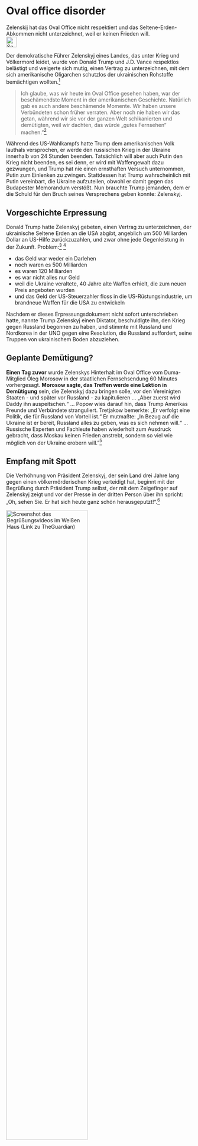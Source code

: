 # Oval office disorder {#sec-us-ovaloffice}

::: {.callout-caution title=„Mythos“}
Zelenskij hat das Oval Office nicht respektiert und das Seltene-Erden-Abkommen nicht unterzeichnet, weil er keinen Frieden will.
[<br>![Search for topic in EUvsDisinfo](../all_common_img/EUvsDisinfo_400x240.jpg){height=2em}](https://euvsdisinfo.eu/disinformation-cases/?text=(Trump%7CVance)%20(Zelenskyj%7CZelenskyi)&sort=relevance)
:::

::: {.callout-tip title=„Wahrheit“}
Der demokratische Führer Zelenskyj eines Landes, das unter Krieg und Völkermord leidet, wurde von Donald Trump und J.D. Vance respektlos belästigt und weigerte sich mutig, einen Vertrag zu unterzeichnen, mit dem sich amerikanische Oligarchen schutzlos der ukrainischen Rohstoffe bemächtigen wollten.[^us-ovaloffice-1]
:::



> Ich glaube, was wir heute im Oval Office gesehen haben, war der beschämendste Moment in der amerikanischen Geschichte. Natürlich gab es auch andere beschämende Momente. Wir haben unsere Verbündeten schon früher verraten. Aber noch nie haben wir das getan, während wir sie vor der ganzen Welt schikanierten und demütigten, weil wir dachten, das würde „gutes Fernsehen“ machen."[^us-ovaloffice-9]

Während des US-Wahlkampfs hatte Trump dem amerikanischen Volk lauthals versprochen, er werde den russischen Krieg in der Ukraine innerhalb von 24 Stunden beenden. Tatsächlich will aber auch Putin den Krieg nicht beenden, es sei denn, er wird mit Waffengewalt dazu gezwungen, und Trump hat nie einen ernsthaften Versuch unternommen, Putin zum Einlenken zu zwingen. Stattdessen hat Trump wahrscheinlich mit Putin vereinbart, die Ukraine aufzuteilen, obwohl er damit gegen das Budapester Memorandum verstößt. Nun brauchte Trump jemanden, dem er die Schuld für den Bruch seines Versprechens geben konnte: Zelenskyj.


## Vorgeschichte Erpressung

Donald Trump hatte Zelenskyj gebeten, einen Vertrag zu unterzeichnen, der ukrainische Seltene Erden an die USA abgibt, angeblich um 500 Milliarden Dollar an US-Hilfe zurückzuzahlen, und zwar ohne jede Gegenleistung in der Zukunft. Problem:[^us-ovaloffice-7] [^us-ovaloffice-8]

* das Geld war weder ein Darlehen
* noch waren es 500 Milliarden
* es waren 120 Milliarden 
* es war nicht alles nur Geld
* weil die Ukraine veraltete, 40 Jahre alte Waffen erhielt, die zum neuen Preis angeboten wurden
* und das Geld der US-Steuerzahler floss in die US-Rüstungsindustrie, um brandneue Waffen für die USA zu entwickeln

Nachdem er dieses Erpressungsdokument nicht sofort unterschrieben hatte, nannte Trump Zelenskyj einen Diktator, beschuldigte ihn, den Krieg gegen Russland begonnen zu haben, und stimmte mit Russland und Nordkorea in der UNO gegen eine Resolution, die Russland auffordert, seine Truppen von ukrainischem Boden abzuziehen. 


## Geplante Demütigung?

**Einen Tag zuvor** wurde Zelenskys Hinterhalt im Oval Office vom Duma-Mitglied Oleg Morosow in der staatlichen Fernsehsendung 60 Minutes vorhergesagt. **Morosow sagte, das Treffen werde eine Lektion in Demütigung** sein, die Zelenskyj dazu bringen solle, vor den Vereinigten Staaten - und später vor Russland - zu kapitulieren ... „Aber zuerst wird Daddy ihn auspeitschen.“ ... Popow wies darauf hin, dass Trump Amerikas Freunde und Verbündete stranguliert. Tretjakow bemerkte: „Er verfolgt eine Politik, die für Russland von Vorteil ist.“ Er mutmaßte: „In Bezug auf die Ukraine ist er bereit, Russland alles zu geben, was es sich nehmen will.“ ... Russische Experten und Fachleute haben wiederholt zum Ausdruck gebracht, dass Moskau keinen Frieden anstrebt, sondern so viel wie möglich von der Ukraine erobern will."[^us-ovaloffice-2] 


## Empfang mit Spott

Die Verhöhnung von Präsident Zelenskyj, der sein Land drei Jahre lang gegen einen völkermörderischen Krieg verteidigt hat, beginnt mit der Begrüßung durch Präsident Trump selbst, der mit dem Zeigefinger auf Zelenskyj zeigt und vor der Presse in der dritten Person über ihn spricht: „Oh, sehen Sie. Er hat sich heute ganz schön herausgeputzt!“.[^us-ovaloffice-0] 

[![Screenshot des Begrüßungsvideos im Weißen Haus (Link zu TheGuardian)](Screenshot_of_WelcomeVideo_WhiteHouse_TheGuardian.jpg){width=66%}](https://www.theguardian.com/world/video/2025/feb/28/youre-all-dressed-up-today-trump-greets-Zelenskyj-at-the-white-house-video)


## Fünf Versagen im Oval Office

Der renommierte Historiker Timoy Snyder hat fünf Misserfolge im Oval Office analysiert:[^us-ovaloffice-4]

### Versagen der Gastfreundschaft

Schreien und Unterbrechen ist unhöflich gegenüber jemandem, der sich die Mühe macht, zu Ihnen zu reisen.

### Versagen des Anstands

Einen Ukrainer anzuschreien, der von Krieg, Terror, Kriegsverbrechen und Völkermord bedroht ist, ohne seine Realität zu kennen, ohne die schwierigen Entscheidungen zu kennen, die die Ukrainer treffen müssen 

### Demokratieversagen

Zelenskyj ist ein demoratisch gewählter Führer des ukrainischen Volkes, er vertritt es mit Würde. „Wenn man ein demokratischer Mensch ist, respektiert man das“

### Strategieversagen

Russland ist der Aggressor, ein Feind der USA, der darauf spezialisiert ist, die US-Infrastruktur zu unterwandern und US-Technologie zu stehlen. Warum sollte man jahrzehntelange europäische Verbündete für Russland opfern?

### Unabhängigkeit gescheitert

All das, was Trump und Vance gesagt haben, hatte Russland schon vorher gesagt. Von einem US-Präsidenten sollten wir erwarten, dass er die Interessen der USA unabhängig von den Interessen Russlands vertritt.


## Zwanzig Versagen im Oval Office

Wir haben die komplette 50-minütige Aufzeichnung ausgewertet und finden noch viel schlimmere Versäumnisse (Auszüge, kein vollständiges Transkript).[^us-ovaloffice-1] 

::: {.callout-tip title=„Zusammenfassung“}
Zelenskyj hat es mit einem narzisstischen US-Präsidenten zu tun, der nichts getan hat, um Putin zu stoppen oder an die Sicherheit der Ukraine zu denken. Sein *einziges* Interesse war es, ein Geschäft mit seltenen Erden abzuschließen ... und Vance dazu zu bringen, Zelenskyj für Trumps Versagen, Putin zu stoppen, verantwortlich zu machen.
:::


### Versagen der Menschlichkeit

[(0:00)](https://www.youtube.com/watch?v=kEOv4x_FIsc)

Trump behandelt Zelenskyj die ersten drei Minuten komplett als Objekt, als Bühnendekoration für seinen Monolog vor der Kamera über den „Deal“ und die angeblich guten Gespräche mit Putin, und darüber, dass der Krieg unter ihm nie begonnen hätte. Die gesamte Sitzung über spricht er weiter in die Kamera und wendet sich nicht an Zelenskyj.


### Empathieversagen

[(4:00)](https://www.youtube.com/watch?v=kEOv4x_FIsc&t=240s)

Als Zelenskyj sich bei Trump bedankt und ihm erklärt, dass er hofft, dass der Vertrag Sicherheitsgarantien enthalten wird, zieht Trump missbilligend die Augenbraue hoch, direkt nach dem Moment, in dem Zelenskyj sagte „aber für uns ist es sehr wichtig, wissen Sie, unser Land, unsere Verwandten, unsere Freiheit und Demokratie zu retten“. Zelenskyj fährt fort und bietet Trump den Austausch von Technologien aus der ukrainischen Drohnenerfahrung an und spricht über entführte Kinder und Kriegsgefangene. Trump starrt genervt und teilnahmslos auf die Vorher-Nachher-Bilder von ukrainischen Kriegsgefangenen, die wie KZ-Häftlinge aussehen. Kein Wort des Mitgefühls von Trump, sondern ein direkter Wechsel zu den Fragen der Presse. 


### Finanzielles Versagen

[(7:40)](https://www.youtube.com/watch?v=kEOv4x_FIsc&t=465s)

Trump lässt durchblicken, dass es sich bei dem Geld, das er Zelenskyj versprochen hat, nur um die Einnahmen aus seltenen Erden handelt, also um ukrainisches Geld, von dem er 50% ohne Gegenleistung stehlen wird 
Journalist: Wie viel Geld stecken Sie in den Fonds und wie soll das Sicherheit für die Ukraine schaffen?  

Trump: „Wir stecken etwas hinein, wir wissen nicht wie viel“ 

Aber Trump erinnert sich sehr gut daran, dass es hier um seltene Erden geht, die er haben will, und spricht begeistert darüber, was er mit diesen seltenen Erden, die der Ukraine gehören, tun wird.


### Sicherheitsversagen

[(9:00)](https://www.youtube.com/watch?v=kEOv4x_FIsc&t=540s)

Journalist: erkundigt sich noch einmal nach der langfristigen Sicherheit 

Trump: „Ich denke, wenn wir erst einmal das Abkommen geschlossen haben, wird das 95% davon ausmachen. ... Ich habe mit Präsident Putin gesprochen ... Ich habe das starke Gefühl, dass sie es sehr ernst meinen. ... Lassen Sie mich zuerst das Abkommen abschließen. Ich muss das Geschäft zuerst abschließen. Ich mache mir im Moment keine Sorgen um die Sicherheit. Wir müssen eine Einigung erzielen.“ 

Dann lenkt Trump mit der Zahl der toten Soldaten ab, kommt aber schnell wieder auf das Geld zurück und beschuldigt Biden, Geld **ohne Sicherheiten** zu geben und konzentriert sich auf „das Geld der amerikanischen Steuerzahler muss geschützt werden“.


### Dem Kaiser huldigen

[(11:00)](https://www.youtube.com/watch?v=kEOv4x_FIsc&t=660s)

Dieses Segment beginnt mit Zelenskyj, der über die Bedeutung von LNG-Terminals und Gasspeichern spricht. Trump scherzt, ohne eine Antwort zu geben, und überlässt es dem nächsten Journalisten, eine Frage zu stellen, die sich zu einer Lobhudelei des Journalisten gegenüber Trump entwickelt, der einen narzisstischen Monolog darüber hält, dass er der größte Präsident aller Zeiten ist.

[(12:00)](https://www.youtube.com/watch?v=kEOv4x_FIsc&t=720s)


### Hilfe-Versagen

[(Minute 14)](https://www.youtube.com/watch?v=kEOv4x_FIsc&t=720s)

Journalist, zu Trump, werden Sie weiterhin Militärhilfe an die Ukraine schicken, zu Zelenskyj, haben Sie das Gefühl, dass die USA auf Ihrer Seite sind, dass Präsident Trump auf Ihrer Seite ist? Zelenskyj übergibt an Trump. Trump, der USAID bereits gekürzt hat, scherzt, bestätigt aber nicht, dass er ein Verbündeter ist. Jetzt ist es Zelenskyis Bürde, etwas zu sagen. 


### Waffenstillstandsversagen

[(Minute 15)](https://www.youtube.com/watch?v=kEOv4x_FIsc&t=900s)

Zelenskyj: „Die wichtigste Frage: Kann Präsident Trump ich hoffe ja, mit einigen anderen Verbündeten, um Putin zu stoppen, diese Feinde aus unserem Land zurückziehen ... Ich denke, dass wenn Präsident, oder wenn er Putin stoppen wird, wenn Präsident Trump unserem Land Frieden bringen wird, ich denke, er wird auf dieser Wand sein“ 

Trump: „Wir hatten sehr, sehr gute Gespräche“

Mit anderen Worten: Trump hat nichts für einen Waffenstillstand, einen Truppenrückzug, geschweige denn für Frieden getan oder erreicht.


### Unterstützungsversagen

[(15:50)](https://www.youtube.com/watch?v=kEOv4x_FIsc&t=950s)

Ein Journalist fragt nach den Kompromissen, die Zelenskyj eingehen müsste. 

Trump sagt, dass er die Ukraine nicht unterstützen wird, dass er sich als neuraler Vermittler zwischen zwei - gleichermaßen schuldigen - feindlichen Parteien sieht. Tatsächlich aber stellt er sich auf die Seite Putins, der in diesem Krieg der Aggressor ist, und fordert Zelenskyj zu Zugeständnissen auf.

Trump: „Ich denke, man wird immer Kompromisse machen müssen ... das ist alles, was wir tun können ... Ich bin hier als Vermittler“ 

Dann lenkt Trum mit Leichen ab, um plötzlich zu „großartigem Ackerland, aber sehr wenig Schutz gegen die Kugeln ... alles, was ich tun kann, ist zu sehen, dass ich alle an den Tisch bekomme“: seine imperialistische Gier nach wertvollem ukrainischem Land ist durchgesickert.


### Preisen des Friedensstifters

[(17:10)](https://www.youtube.com/watch?v=kEOv4x_FIsc&t=1030s)

Journalist preist Trump für „Friedensstiftung“.

Trump: „Ich hoffe, man wird sich an mich als Friedensstifter erinnern“ und fährt fort mit narzisstischem Gerede über den Dritten Weltkrieg und den Gewinn von Wahlen.


### Kleidung spotten

[(18:30)](https://www.youtube.com/watch?v=kEOv4x_FIsc&t=1030s)

Feindseliger Journalist verspottet Zelenskyj: „Haben Sie, warum tragen Sie keinen Anzug [lautes Gelächter im Raum] ... besitzen Sie einen Anzug?“

Zelenskyj: „... thank you“


### Waffenversagen

[(19:15)](https://www.youtube.com/watch?v=kEOv4x_FIsc&t=1030s)

Trump lässt durchblicken, dass er nicht vorhat, mehr Waffen in die Ukraine zu schicken.

Journalist: „Werden Sie mehr Waffen in die Ukraine schicken?“

Trump: „... Hoffentlich muss ich nicht viel schicken, ... wir freuen uns nicht darauf, viele Waffen zu schicken, wir freuen uns darauf, den Krieg zu beenden, und wir können, äh, andere Dinge tun, aber, äh, wir schätzen das Abkommen sehr, weil wir brauchten, was sie haben, ...“ 

Trump sagte despektierlich „sie“, während „ihr“ Präsident Zelenskyj neben ihm saß. 


### Friedensversagen

[(20:00)](https://www.youtube.com/watch?v=kEOv4x_FIsc&t=1200s)

Journalist: Fragt erneut nach Sicherheit

Trump: „Ich möchte noch nicht über die Sicherheit sprechen, weil ich den Deal zu Ende bringen will ... Sicherheit ist so einfach, das sind etwa 2% des Problems, ich mache mir keine Sorgen um die Sicherheit, ich mache mir Sorgen, den Deal zu Ende zu bringen ...“

Zelenskyj: „... Wir können nicht nur über Waffenstillstand sprechen, und sprechen und sprechen, ... Putin hat 25 Mal gebrochen, er hat seine eigene Unterschrift gebrochen, 25 Mal hat er seinen Waffenstillstand gebrochen“

Trump: „aber er hat ihn mir gegenüber nie gebrochen“

Zelenskyj: „Nein, nein, Sie waren der Präsident, ... Waffenstillstand wird nicht ohne Sicherheitsgarantien funktionieren ...  Putin setzt heute ballistische Raketen ein, auf unsere Krankenhäuser, Schulen, usw., balistisch! Er weiß also, dass wir hier sind, und dass Präsident Trump den guten Willen hat, diesen Krieg zu beenden ...“ 

Zelenskyj erklärt geduldig die wichtige Rolle der USA und das Problem mit Putin und erklärt geduldig den laufenden Völkermord in der Ukraine. Er lobt das Dokument und erklärt höflich, dass vielleicht nur 2% wirklich fehlen, dass dies aber nicht ausreicht, um Putin zu stoppen. 

Journalist: Ich wollte wissen, ob Sie sich selbst in der Mitte zwischen Russland und der Ukraine oder auf der ukrainischen Seite sehen

Trump: „Ich bin in der Mitte“

Journalist: Setzen Sie sich für die Ostflanke der NATO ein?

Trump: „Ich setze mich für Polen ein“

Journalist: „Setzen Sie sich für das Baltikum ein?

Trump zögert, sagt dann, dass er sich auch für das Baltikum einsetzt (wenig glaubwürdig)

Trump: „Wir haben einen Deal gemacht. Ich bin ein Geschäftsmann ... „ (kein Präsident, der präsidiale Herausforderungen angeht) „... ich glaube, ich habe es gestoppt ...“ eine glatte Lüge, während balistische Raketen auf die Ukraine herabregnen. 


### Odessa-Versagen

[(32:30)](https://www.youtube.com/watch?v=kEOv4x_FIsc&t=1950s)

Journalist: „Mr. President, wären Sie bereit, die Ukraine zu besuchen, vielleicht Odesa?“

Trump: „Ich will nicht über Odesa reden, lassen Sie uns nicht über Odesa reden, ich will darüber reden, wie man einen Deal macht, wie man Frieden bekommt“, spricht weiter über zerstörte ukrainische Städte, Zelenskyj unterbricht, um zu erklären, dass nicht die ganze Ukraine zerstört ist und immer noch Schutz braucht, dann fährt Trump fort: er spricht über Putins Leiden!

Trump sich weigernd die Ukraine zu besuchen, nicht über Odessa sprechen wollend, aber über Putins „Leiden“ sprechend, signalisiert, dass er Odessa an Putin verschenken würde - und den ganzen strategischen Vorteil, die Ukraine vom Meer abzuschneiden und erst Moldawien und dann den Rest Europas zu erobern.


### Verhandlungsversagen

[(33:40)](https://www.youtube.com/watch?v=kEOv4x_FIsc&t=2020s)

Journalist: „Herr Präsident, wann haben Sie das letzte Mal mit Präsident Putin gesprochen, und was hat er gesagt?“

Trump: „Vor ein paar Tagen“

Journalist: „Und was hat er Ihnen gesagt, das Ihnen die Gewissheit gegeben hat, dass er Frieden will?“

Trump weicht aus und lenkt ab: „Das ist es, was ich tue, mein ganzes Leben sind Deals, ich weiß gut, äh, und ich, äh, ich kenne ihn schon lange, ich habe lange mit ihm zu tun, er musste leiden, äh, durch den, äh, Russland-Hoax, wissen Sie, Russland, Russland, es war ein Hoax, es war alles Biden, es hatte nichts mit ihm zu tun, so musste er leiden, und er, er war in der Lage, das zu tun, äh, ich denke, dass, äh, er will einen Deal machen, und er möchte es zu Ende sehen. Das ist alles“, und setzt sein narzisstisches Gerede fort.

Trump hat nichts von Putin in der Hand, gibt zu, dass er ihn sehr lange kennt (länger als seine Präsidentschaften). Trump macht Biden für den Krieg verantwortlich und macht Putin zu einem leidenden Opfer, das auf ein Friedensabkommen erpicht wäre. Das sind glatte Lügen. 


### Rechtsversagen

[(34:30)](https://www.youtube.com/watch?v=kEOv4x_FIsc&t=2020s)

Journalist fragt nach freier Meinungsäußerung, Zensur und der Verhaftung von Menschen für Memes in ihrem ehemaligen GB (und Europa, jetzt sind wir mitten in der *Disinformnation Disorder*, es gibt keine Zensur weder in GB noch in der EU).

Trump: „sie haben es zu weit getrieben“, fragt dann ‚Marco‘, und Rubio und Vance lügen über gemeinsame Werte und erklären, dass sie die zersetzende MAGA-Idee der Redefreiheit in Europa durchsetzen wollen, dass sie darauf bestehen, *Disinformnation Disorder* über ihre sozialen Netzwerke nach Europa zu exportieren, das sie offensichtlich als Kolonie sehen, die keine eigene Gerichtsbarkeit haben darf, siehe @sec-us-disinfodisorder.

Vance: „Wir kämpfen für die Meinungsfreiheit der amerikanischen Bürger in Europa“

Das ist *genau* Putins Argument der „Befreiung“ russischsprachiger Menschen in der Ukraine durch Bombardierung derselben.


### Koloniale Ausbeutung

[(36:30)](https://www.youtube.com/watch?v=kEOv4x_FIsc&t=2190s)

Ein Journalist fragt nach Öl und Gas im Zusammenhang mit dem Abkommen.

Trump missversteht die Frage und spricht von Öl und Gas im Besitz der Ukraine.

Der Journalist klärt auf: „Gibt es eine Vereinbarung mit der Ukraine, amerikanisches Flüssiggas zu kaufen?“ (Das würde die Ukraine zwingen, den Anteil an den Seltenen Erden, den sie behalten darf, auch an die USA auszugeben)

Trump: „ Nein, das brauchen wir nicht“


### Aufrichtigkeitsversagen

[(36:55)](https://www.youtube.com/watch?v=kEOv4x_FIsc&t=2215s)

Journalist: fragt erneut nach dem letzten Telefonat mit Putin.

Trump: „Ist das Ihr Ernst? Es ist gut gelaufen. Ich denke, ich denke, wir werden ein Abkommen über die Mineralien haben.


### Schutzversagen

[(37:10)](https://www.youtube.com/watch?v=kEOv4x_FIsc&t=2230s)

„Herr Präsident, einige der Mineralien befinden sich in der Ostukraine, nicht weit von der Frontlinie entfernt und in Gebieten, die Russland besetzt hat, werden Sie Präsident Putin dazu bringen, seine Streitkräfte aus diesen Gebieten abzuziehen?“

Trump: „ Es ist eine große Fläche, äh, ...“

Journalist: „Würden Sie diese Mineralien schützen, wenn sie im US-Interesse sind?“

Trump: „Nein, das Abkommen wird sie schützen“ und lenkt ab, indem er Witze darüber macht, dass CNN nicht überleben wird.


### Bündnisversagen

[(38:10)](https://www.youtube.com/watch?v=kEOv4x_FIsc&t=2290s)

Journalist: „Meine Freunde in Polen ... sind besorgt, dass Sie sich zu sehr mit Putin verbünden. Was ist Ihre Botschaft für sie?“

(Vollständiges Transskript von Forbes von hier:[^us-ovaloffice-5])

Trump rechtfertigt seine Verbundenheit mit Putin: „Nun, wenn ich mich nicht mit beiden verbünden würde, gäbe es nie ein Abkommen ...  Ich bin mit niemandem verbündet. Ich bin mit den Vereinigten Staaten von Amerika verbündet, und zum Wohle der Welt bin ich mit der Welt verbündet, und ich möchte diese Sache hinter mich bringen. Sehen Sie, der Hass, den er für Putin hegt, macht es mir sehr schwer, mit dieser Art von Hass ein Geschäft zu machen“. Das wird zu narzisstischem Gerede.


### Pro-russischer Angriff

[(39:45)](https://www.youtube.com/watch?v=kEOv4x_FIsc&t=2385s)

Vance springt ein und lügt, dass Biden hart mit Putin gesprochen habe (tatsächlich hat Biden Putin eingeladen, indem er unnötigerweise erklärte, dass er amerikanische Truppen vor Ort ausschließt). Vance wiederholt das russische Narrativ, dass man mehr Diplomatie mit Russland brauchen würde.

Zelenskyj macht den letzten Versuch, die Situation zu erklären, dass Putin trotz Diplomatie einmarschiert ist und alle Verträge gebrochen hat (und er kann nicht sagen, dass auch die USA das Budapester Memorandum gebrochen haben).

Vance sagt respektlos „mit gebührendem Respekt“ und greift Zelenskyj an, indem er russische Narrative wiederholt, dass die Ukraine böse sei, weil sie Wehrpflichtige an die Front zwingt. 

Zelenskyj: „Waren Sie jemals in der Ukraine und haben Sie gesehen, welche Probleme wir haben?“

Vance lügt: „Ich war in...“

Zelenskyj: „Kommen Sie einmal.“

Vance fährt fort, Zelenskyj anzugreifen ( es sind noch neun Minuten übrig). 

Vance mit Täter-Opfer-Umkehr: „Und halten Sie es für respektvoll, in das Oval Office der Vereinigten Staaten von Amerika zu kommen und die Regierung anzugreifen, die versucht, die Zerstörung Ihres Landes zu verhindern?“

Zelenskyj: „Eine Menge Fragen. Lassen Sie uns von Anfang an beginnen.“

Vance: „Sicher“

Zelenskyj: „Erstens, während des Krieges hat jeder Probleme. Sogar Sie, aber Sie haben einen schönen Ozean und fühlen nicht jetzt, aber Sie werden es in der Zukunft fühlen. Gott behüte euch, Gott behüte euch“

Zelenskyj wird unterbrochen und sowohl von Trump als auch von Vance angegriffen. 

Trump mit Täter-Opfer-Umkehr: „Sie sind gerade nicht in einer sehr guten Position. Sie haben es zugelassen, dass Sie in einer sehr schlechten Position sind, und er hat zufällig Recht damit ... Sie spielen mit dem Leben von Millionen von Menschen. Sie spielen mit dem Dritten Weltkrieg. “

Vance hat gelogen, dass Zelenskyj sich nicht bedankt hat. Vance hat gelogen, dass Zelenskyj in Pennsylvania Wahlkampf für die Opposition gemacht hat (er besuchte eine Waffenfabrik).

Der „Dealmaker“ Trump versucht, Zelenskyj zu dem Deal zu drängen und lügt über 350 Milliarden Dollar, die „wir Ihnen gegeben haben“ (er hat nichts gegeben und Biden hat viel weniger gegeben, und zwar nicht in bar, sondern mit alten Waffen).

Trump und Vance versuchen, Zelenskyj zu drängen, ihnen durch Unterzeichnung des Dokuments zu danken. Zelenskyj wehrt sich.

Vance mit Double-Bind: „Akzeptieren Sie, dass es Meinungsverschiedenheiten gibt, und lassen Sie uns diese Meinungsverschiedenheiten vor Gericht austragen, anstatt zu versuchen, sie in den amerikanischen Medien auszufechten, wenn Sie im Unrecht sind. Wir wissen, dass Sie falsch liegen.“ 

Trump hatte die Macht, den Rahmen zu bestimmen, was Zelenskyj unter maximalen Druck setzte, sowohl physisch in diesem Raum als auch durch die Trumpistischen Medien, die ihn vor der ganzen Welt in die Mangel nahmen. Zelenskyj hatte keine Möglichkeit zu entkommen: 

* wenn er unterschreibt, verrät er sein Volk, seine Nation
* Wenn er nicht unterschreibt, beschuldigen sie ihn, einen Krieg fortzusetzen, den sie beschlossen haben, nicht zu beenden.

Trump schließt sich dem Double-Bind an: „Aber sehen Sie, ich denke, es ist gut für das amerikanische Volk zu sehen, was vor sich geht. Ich denke, es ist sehr wichtig, deshalb habe ich das so lange durchgezogen. Man muss dankbar sein“ (und wir definieren, was das ist). Zelenskyj wird weiter bedrängt. 

Der Journalist: „Eine Frage noch...“

Trump: „Es wird ein schwieriger Deal werden. Weil sich Einstellungen ändern müssen.“

Journalistin: „Was ist, wenn Russland den Waffenstillstand bricht? Was, wenn Russland den Waffenstillstand bricht...?“

Trump droht dem Journalisten: „Was sagen Sie da?“

Vance: „Sie fragt: 'Was ist, wenn Russland den Waffenstillstand bricht?'“

Trump: „Nun, was wäre, wenn sie - was wäre, wenn überhaupt! Was ist, wenn jetzt eine Bombe auf Ihren Kopf fällt? Was wäre wenn? Was, wenn sie sie zerbrechen? Ich weiß es nicht. Sie haben es mit Biden gebrochen, weil sie Biden nicht respektiert haben, sie haben Obama nicht respektiert. Sie respektieren mich. Lassen Sie mich Ihnen sagen, dass Putin eine Menge mit mir durchgemacht hat. Er hat eine falsche Hexenjagd mitgemacht, bei der sie ihn und Russland benutzt haben - Russland, Russland, Russland, haben Sie jemals von diesem Deal gehört? Das war ein Schwindel - das war ein Schwindel von Hunter Biden, Joe Biden. Hillary Clinton, der verschlagene Adam Schiff, es war ein Betrug der Demokraten. Und er musste das durchziehen. Und er hat es durchgestanden und wir sind nicht in einen Krieg geraten. Er hat es durchgemacht, er wurde für all das beschuldigt - er hatte nichts damit zu tun. Es kam aus dem Badezimmer von Hunter Biden. Es kam aus dem Schlafzimmer von Hunter Biden. Es war ekelerregend. Und dann hieß es: 'Oh, oh, der Laptop aus der Hölle wurde von Russland hergestellt'. Die 51 Agenten, die ganze Sache war ein Schwindel, und er musste das alles hinnehmen. Er wurde all dieser Dinge beschuldigt. Alles, was ich sagen kann, ist dies: Er könnte Absprachen mit Obama und Bush gebrochen haben, und er könnte sie mit Biden gebrochen haben. Vielleicht hat er es getan, vielleicht auch nicht - ich weiß nicht, was passiert ist. Aber er hat sie nicht mit mir gebrochen. Er will einen Deal machen. Ich weiß nicht, ob er einen Deal machen kann.“

Dies ist eine offensichtliche Disinformation Disorder, voll von Lügen, Gewalt und Parteinahme für Putin.

Trump: Entweder Sie machen einen Deal, oder wir sind raus. Und wenn wir raus sind, werden Sie es ausfechten. Ich glaube nicht, dass es schön sein wird, aber Sie werden es ausfechten. Aber Sie haben nicht die Karten in der Hand. Aber wenn wir den Vertrag unterschreiben, sind Sie in einer viel besseren Position. Aber Sie verhalten sich überhaupt nicht dankbar, und das ist nicht schön. Ich will ehrlich sein, das ist nicht schön.

Trumps wendet sich an die Journalisten: „Also gut, ich glaube, wir haben genug gesehen, was meinen Sie? Das wird großartiges Fernsehen, das kann ich Ihnen sagen.


## Danken?

Hier zitieren wir einen Tweet von Michael McFaul:[^us-ovaloffice-11]

> Zelenskyj hat Trump, dem Kongress und dem amerikanischen Volk viele Male gedankt. Aber um es klar zu sagen: Wenn Trump und Vance sagen, dass SIE gerade jetzt versuchen, der Ukraine zu helfen, und dass man ihnen persönlich für ihre Arbeit danken muss, gibt es Gründe, sich zu wundern.  
>  
>1. Das Team Trump hat der Ukraine gesagt, dass sie Territorium an Russland abtreten muss. Sollte Zelenskyj ihnen dafür danken?  
>2. Trump hat der Ukraine gesagt, dass sie der NATO nicht beitreten kann. Sollte Zelenskyj ihnen dafür danken?  
>3. das Team Trump hat gesagt, dass amerikanische Soldaten nicht an einer internationalen Friedenstruppe in der Ukraine teilnehmen werden, falls es eine solche geben sollte.  Sollte Zelenskyj ihnen dafür danken?  
>4: Das Team Trump hat angekündigt, die Zahl der in Europa stationierten US-Soldaten zu reduzieren. Das ist ein großes Geschenk an Putin. Sollte Zelenskyj ihnen dafür danken?   
>5. Zelenskyj wurde mitgeteilt, dass in der Ukraine neue Präsidentschaftswahlen abgehalten werden müssen, bevor Verhandlungen zur Beendigung des Krieges beginnen.  Sollte Zelenskyj ihnen dafür danken?  
>6. Die Beziehungen zwischen den USA und Russland wurden bei einem Treffen zwischen Außenminister Rubio und Außenminister Lawrow in Saudi-Arabien formell und ohne Vorbedingungen wiederaufgenommen.  
>7. Trump-Beamte haben eine Lockerung der Sanktionen gegen Russland angedeutet.  
>8. Trump lud Russland ein, der G7 wieder beizutreten.  
>9. Die Vereinigten Staaten stimmten mit „Nein“ bei einer UN-Resolution zur Verurteilung der russischen Invasion in der Ukraine. Damit brach Trump mit den demokratischen Verbündeten der USA und stellte sich auf die Seite von Russland, Weißrussland, Nordkorea und anderen Diktaturen. Sollte Zelenskyj ihnen dafür danken?  
>10. Die Hilfe, für die Vance von Zelenskyj heute Dankbarkeit forderte?  Vance hat dagegen gestimmt.  Die GOP hielt sie 6 Monate lang auf. Trump sagte, der „dumme“ Biden habe sie gegeben.  
>   
> Wofür genau sollte Zelenskyj sich also bei Trump/Vance bedanken?  Dem Kongress, ja. Dem amerikanischen Steuerzahler, ja. Aber Trump hat noch nichts für die Ukraine getan. Alles, was das Trump-Team tut, ist Putin Geschenke zu machen. Es ist der russische Diktator, von dem sie Dank verlangen sollten.  


## Vielen Dank!

Weltpolitiker reagieren auf das Gespräch zwischen Zelenskyj und Trump im Weißen Haus: Sie versprechen Unterstützung und Zelenkyi dankt ihnen allen[^us-ovaloffice-3]

🇪🇺
🇵🇱
🇪🇸
🇩🇪
🇲🇩
🇫🇷
🇮🇪
🇱🇹
🇸🇪
🇳🇴
🇱🇻
🇨🇿
🇵🇹
🇱🇺
🇫🇮
🇳🇱
🇧🇪
🇨🇿
🇩🇰
🇨🇦
🇪🇪
🇸🇮
🇦🇹
🇳🇿
🇲🇪  


## Entschuldigung?

Nachdem Trump Präsident Zelenskyj aus dem Weißen Haus geworfen hatte, wurde er in einem empörenden Interview auf Trumps Nachrichtensender Fox mehr als zwanzig Minuten lang ausgequetscht. Wolle er sich nicht entschuldigen? (Wofür?) Ob er glaube, dass die Beziehung zu Trump noch zu kitten sei? (Es wäre besser gewesen, Trump zu fragen.) Ob er nicht zurücktreten sollte? (Damit ein anderer, weniger tapferer Präsident sein Land an mafiöse Oligarchen ausliefern kann?)


## Abschließendes Urteil

Der in den USA lebende Historiker Thomas Zimmer erklärt, dass die USA, was auch immer Zelenskyj getan haben mag, Europa nicht mehr als Verbündeten, geschweige denn als Freund betrachten: [^us-ovaloffice-6]

> Ich denke, das ist völlig falsch, weil es auf einem sehr grundlegenden Missverständnis beruht: Der Vorstellung, dass Trumps Position in dieser Frage durch taktisches Geschick und diplomatische Finesse gesteuert werden kann. Das ist ein Wunschdenken, das sich weiterhin an die Vorstellung klammert, dass Trump überhaupt keine einheitliche Position hat. Er ist vielleicht nur ein Geschäftsmann, der ein gutes Geschäft aushandeln will und auch jemand, dem man durch Schmeicheleien alles irgendwie verkaufen kann.  
>  
> Dabei wird aber völlig außer Acht gelassen, dass Trump seit vielen Jahren eine sehr klare Haltung zu diesem Konflikt hat und eine sehr klare Neigung zu Russland und autokratischen Herrschern wie Putin. Es blendet auch völlig aus, dass die jetzt an der Macht befindlichen Trumpistischen Kräfte ein klares, ideologisch definiertes Projekt in den USA verfolgen. Sie meinen es wirklich ernst mit der Abkehr von der liberalen Weltordnung, von den liberalen Demokratien in Europa. Sie haben etwas ganz anderes im Sinn. Wir müssen uns von der Vorstellung verabschieden, dass wir mit ein bisschen Geschick, mit ein bisschen Fingerspitzengefühl das alles irgendwie abwenden können.  


## Respektvolles Treffen

Im Gegensatz dazu ist dies ein respektvoller Empfang und ein Treffen einen Tag später in der Downing Street, freundlich, mit echter Unterstützung und verdientem Dank:[^us-ovaloffice-10]

[![Screenshot des Begrüßungsvideos in der Downing Street (Link zu The Sun bei youtube)](Screenshot_of_WelcomeVideo_DowningStreet_TheSun.jpg){width=66%}](https://www.youtube.com/watch?v=JGcv-L7i23E&t=80s)



[^us-ovaloffice-0]: 'You're all dressed up today': Trump greets Zelenskyj at the White House – video (28. Feb. 2025) The Guardian. [https://www.theguardian.com/world/video/2025/feb/28/youre-all-dressed-up-today-trump-greets-Zelenskyj-at-the-white-house-video](https://www.theguardian.com/world/video/2025/feb/28/youre-all-dressed-up-today-trump-greets-Zelenskyj-at-the-white-house-video)

[^us-ovaloffice-11] Michael McFaul (18. Apr 2025) Zelenskyj has thanked Trump, Congress, and the American people many times. Thread on X. [https://x.com/McFaul/status/1895620567619027180](https://x.com/McFaul/status/1895620567619027180)



[^us-ovaloffice-1]: Oval Office Meeting (28.2.2022) Watch Trump and Zelenskyj's full remarks during White House meeting. NBC News. [https://www.youtube.com/watch?v=kEOv4x_FIsc](https://www.youtube.com/watch?v=kEOv4x_FIsc)



[^us-ovaloffice-2]: Julia Davis (Mar. 1 2025) Russian Lawmaker Predicted the Trump-Vance Ambush of Zelenskyj. the Daily Beast. [https://www.thedailybeast.com/russian-lawmaker-predicted-the-trump-vance-ambush-of-Zelenskyj/](https://www.thedailybeast.com/russian-lawmaker-predicted-the-trump-vance-ambush-of-Zelenskyj/)

[^us-ovaloffice-3]: UNITED24 Media (Feb. 28 2025) Thread on X. [https://x.com/United24media/status/1895562435521827303](https://x.com/United24media/status/1895562435521827303)

[^us-ovaloffice-4]: Timothy Snyder (Feb. 28 2025), Substack. [https://snyder.substack.com/p/five-failures-in-the-oval-office](https://snyder.substack.com/p/five-failures-in-the-oval-office)

[^us-ovaloffice-5]: Trump, Zelenskyj, Vance Face Off In Oval Office Shouting Match—Here’s Everything They Said (Feb 28, 2025) Forbes. [https://www.forbes.com/sites/mollybohannon/2025/02/28/trump-Zelenskyj-vance-face-off-in-oval-office-shouting-match-heres-everything-they-said/](https://www.forbes.com/sites/mollybohannon/2025/02/28/trump-Zelenskyj-vance-face-off-in-oval-office-shouting-match-heres-everything-they-said/)

[^us-ovaloffice-6]: Thomas Zimmer (02.03.2025) "Die USA haben sich entschieden" [https://www.tagesschau.de/ausland/amerika/interview-zimmer-usa-trump-100.html](https://www.tagesschau.de/ausland/amerika/interview-zimmer-usa-trump-100.html)

[^us-ovaloffice-7]: How much money has the US given Ukraine since Russia’s invasion? (March 7, 2024) USA facts. [https://usafacts.org/articles/how-much-money-has-the-us-given-ukraine-since-russias-invasion/](https://usafacts.org/articles/how-much-money-has-the-us-given-ukraine-since-russias-invasion/)

[^us-ovaloffice-8]: How much has the US given to Ukraine? (Mar 1. 2025) BBC. [https://www.bbc.com/news/articles/crew8y7pwd5o](https://www.bbc.com/news/articles/crew8y7pwd5o)

[^us-ovaloffice-9]: Claire Berlinski (Mar 01, 2025) From the Berghof to the Oval Office. Notes on the most shameful day in the history of the Republic.  [https://claireberlinski.substack.com/p/from-the-berghof-to-the-oval-office](https://claireberlinski.substack.com/p/from-the-berghof-to-the-oval-office)

[^us-ovaloffice-10]: 'We stand with you' - Starmer's bold message to embattled Zelenskyj (01.03.2025) The Sun. [https://www.youtube.com/watch?v=JGcv-L7i23E&t=80s](https://www.youtube.com/watch?v=JGcv-L7i23E&t=80s)

